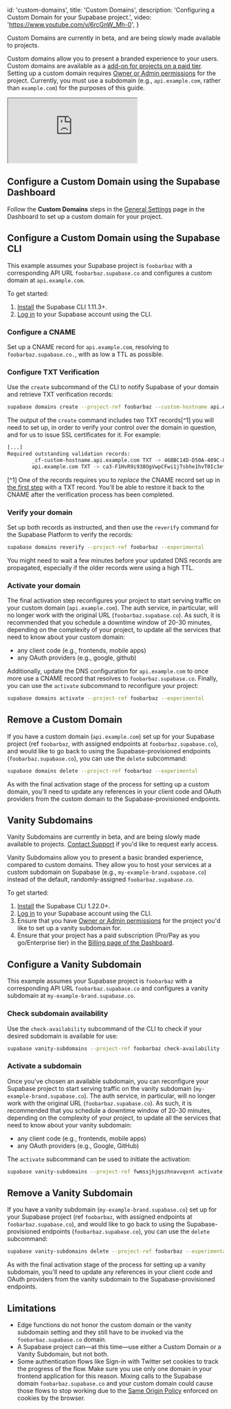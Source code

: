 
  id: 'custom-domains',
  title: 'Custom Domains',
  description: 'Configuring a Custom Domain for your Supabase project.',
  video: 'https://www.youtube.com/v/6rcGnW_Mh-0',
}

<Admonition type="note">

Custom Domains are currently in beta, and are being slowly made available to projects.

</Admonition>

Custom domains allow you to present a branded experience to your users. Custom domains are available as a [add-on for projects on a paid tier](https://app.supabase.com/project/_/settings/billing/update). Setting up a custom domain requires [Owner or Admin permissions](/docs/guides/platform/access-control#manage-team-members) for the project. Currently, you must use a subdomain (e.g., `api.example.com`, rather than `example.com`) for the purposes of this guide.

<div className="video-container">
  <iframe
    src="https://www.youtube-nocookie.com/embed/6rcGnW_Mh-0"
    frameBorder="1"
    allow="accelerometer; autoplay; clipboard-write; encrypted-media; gyroscope; picture-in-picture"
    allowFullScreen
  ></iframe>
</div>

## Configure a Custom Domain using the Supabase Dashboard

Follow the **Custom Domains** steps in the [General Settings](https://app.supabase.com/project/_/settings/general) page in the Dashboard to set up a custom domain for your project.

## Configure a Custom Domain using the Supabase CLI

This example assumes your Supabase project is `foobarbaz` with a corresponding API URL `foobarbaz.supabase.co` and configures a custom domain at `api.example.com`.

To get started:

1. [Install](/docs/guides/resources/supabase-cli) the Supabase CLI 1.11.3+.
1. [Log in](/docs/guides/resources/supabase-cli/local-development#log-in-to-the-supabase-cli) to your Supabase account using the CLI.

### Configure a CNAME

Set up a CNAME record for `api.example.com`, resolving to `foobarbaz.supabase.co.`, with as low a TTL as possible.

### Configure TXT Verification

Use the `create` subcommand of the CLI to notify Supabase of your domain and retrieve TXT verification records:

```bash
supabase domains create --project-ref foobarbaz --custom-hostname api.example.com --experimental
```

The output of the `create` command includes two TXT records[^1] you will need to set up, in order to verify your control over the domain in question,
and for us to issue SSL certificates for it. For example:

```bash
[...]
Required outstanding validation records:
        _cf-custom-hostname.api.example.com TXT -> 46BBC14D-D50A-409C-8DB5-F862CF5BA660
        api.example.com TXT -> ca3-F1HvR9i938OgVwpCFwi1jTsbhe1hvT0Ic3efPY3Q
```

[^1] One of the records requires you to _replace_ the CNAME record set up in [the first step](#configure-a-cname) with a TXT record. You'll be able to restore it back to the CNAME after the verification process has been completed.

### Verify your domain

Set up both records as instructed, and then use the `reverify` command for the Supabase Platform to verify the records:

```bash
supabase domains reverify --project-ref foobarbaz --experimental
```

You might need to wait a few minutes before your updated DNS records are propagated, especially if the older records were using a high TTL.

### Activate your domain

The final activation step reconfigures your project to start serving traffic on your custom domain (`api.example.com`).
The auth service, in particular, will no longer work with the original URL (`foobarbaz.supabase.co`).
As such, it is recommended that you schedule a downtime window of 20-30 minutes, depending on the complexity of your project, to update all the services that need to know about your custom domain:

- any client code (e.g., frontends, mobile apps)
- any OAuth providers (e.g., google, github)

Additionally, update the DNS configuration for `api.example.com` to once more use a CNAME record that resolves to `foobarbaz.supabase.co`.
Finally, you can use the `activate` subcommand to reconfigure your project:

```bash
supabase domains activate --project-ref foobarbaz --experimental
```

## Remove a Custom Domain

If you have a custom domain (`api.example.com`) set up for your Supabase project (ref `foobarbaz`, with assigned endpoints at `foobarbaz.supabase.co`), and would like to go back to using the Supabase-provisioned endpoints (`foobarbaz.supabase.co`), you can use the `delete` subcommand:

```bash
supabase domains delete --project-ref foobarbaz --experimental
```

As with the final activation stage of the process for setting up a custom domain, you'll need to update any references in your client code and OAuth providers from the custom domain to the Supabase-provisioned endpoints.

## Vanity Subdomains

<Admonition type="note">

Vanity Subdomains are currently in beta, and are being slowly made available to projects. [Contact Support](https://app.supabase.com/support/new) if you'd like to request early access.

</Admonition>

Vanity Subdomains allow you to present a basic branded experience, compared to custom domains. They allow you to host your services at a custom subdomain on Supabase (e.g., `my-example-brand.supabase.co`) instead of the default, randomly-assigned `foobarbaz.supabase.co`.

To get started:

1. [Install](/docs/guides/resources/supabase-cli) the Supabase CLI 1.22.0+.
1. [Log in](/docs/guides/resources/supabase-cli/local-development#log-in-to-the-supabase-cli) to your Supabase account using the CLI.
1. Ensure that you have [Owner or Admin permissions](/docs/guides/platform/access-control#manage-team-members) for the project you'd like to set up a vanity subdomain for.
1. Ensure that your project has a paid subscription (Pro/Pay as you go/Enterprise tier) in the [Billing page of the Dashboard](https://app.supabase.com/project/_/settings/billing/subscription).

## Configure a Vanity Subdomain

This example assumes your Supabase project is `foobarbaz` with a corresponding API URL `foobarbaz.supabase.co` and configures a vanity subdomain at `my-example-brand.supabase.co`.

### Check subdomain availability

Use the `check-availability` subcommand of the CLI to check if your desired subdomain is available for use:

```bash
supabase vanity-subdomains --project-ref foobarbaz check-availability --desired-subdomain my-example-brand --experimental
```

### Activate a subdomain

Once you've chosen an available subdomain, you can reconfigure your Supabase project to start serving traffic on the vanity subdomain (`my-example-brand.supabase.co`).
The auth service, in particular, will no longer work with the original URL (`foobarbaz.supabase.co`).
As such, it is recommended that you schedule a downtime window of 20-30 minutes, depending on the complexity of your project, to update all the services that need to know about your vanity subdomain:

- any client code (e.g., frontends, mobile apps)
- any OAuth providers (e.g., Google, GitHub)

The `activate` subcommand can be used to initiate the activation:

```bash
supabase vanity-subdomains --project-ref fwmssjhjgszhnavvqxnt activate --desired-subdomain my-example-subdomain --experimental
```

## Remove a Vanity Subdomain

If you have a vanity subdomain (`my-example-brand.supabase.co`) set up for your Supabase project (ref `foobarbaz`, with assigned endpoints at `foobarbaz.supabase.co`), and would like to go back to using the Supabase-provisioned endpoints (`foobarbaz.supabase.co`), you can use the `delete` subcommand:

```bash
supabase vanity-subdomains delete --project-ref foobarbaz --experimental
```

As with the final activation stage of the process for setting up a vanity subdomain, you'll need to update any references in your client code and OAuth providers from the vanity subdomain to the Supabase-provisioned endpoints.

## Limitations

- Edge functions do not honor the custom domain or the vanity subdomain setting and they still have to be invoked via the `foobarbaz.supabase.co` domain.
- A Supabase project can—at this time—use either a Custom Domain or a Vanity Subdomain, but not both.
- Some authentication flows like Sign-in with Twitter set cookies to track the progress of the flow. Make sure you use only one domain in your frontend application for this reason. Mixing calls to the Supabase domain `foobarbaz.supabase.co` and your custom domain could cause those flows to stop working due to the [Same Origin Policy](https://developer.mozilla.org/en-US/docs/Web/Security/Same-origin_policy) enforced on cookies by the browser.


